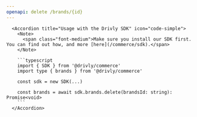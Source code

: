 ```yaml
---
openapi: delete /brands/{id}
---
```


      <Accordion title="Usage with the Drivly SDK" icon="code-simple">
        <Note>
          <span class="font-medium">Make sure you install our SDK first. You can find out how, and more [here](/commerce/sdk).</span>
        </Note>

        ```typescript
        import { SDK } from '@drivly/commerce'
        import type { brands } from '@drivly/commerce'

        const sdk = new SDK(...)

        const brands = await sdk.brands.delete(brandsId: string): Promise<void>
        ```
      </Accordion>
